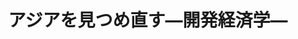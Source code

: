 ﻿---
title: "アジアを見つめ直す―開発経済学―"
category: "環境・社会理工学院"
vol: 7
interviewee: "渡辺 利夫 "
url: ""
tags: ["経済","情勢","学部","オリンピック","以上"]
pdf: "7-2.pdf"
career: ""
preface: "ソウルオリンピックを期にアジアの情勢に目を向ける人が増えてきている。しかし、15年以上も前からこの動きに注目していきた人がいる（1989年１月当時）。渡辺先生がその人である。1939年慶応大学経済学部卒業。同大学大環境・社会理工学院博士課程を終了し、筑波大学教授などを経て、今年度東工大に赴任された。経済学博士。"
---
